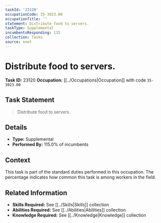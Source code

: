 ```yaml
---
taskId: '23120'
occupationCode: 35-3023.00
occupationTitle: ''
statement: Distribute food to servers.
taskType: Supplemental
incumbentsResponding: 115
collection: Tasks
source: onet
---
```

# Distribute food to servers.

**Task ID:** 23120
**Occupation:** [[../Occupations|Occupation]] with code `35-3023.00`

## Task Statement

> Distribute food to servers.

## Details

- **Type:** Supplemental
- **Performed By:** 115.0% of incumbents

## Context

This task is part of the standard duties performed in this occupation. The percentage indicates how common this task is among workers in the field.

## Related Information

- **Skills Required:** See [[../Skills|Skills]] collection
- **Abilities Required:** See [[../Abilities|Abilities]] collection
- **Knowledge Required:** See [[../Knowledge|Knowledge]] collection

